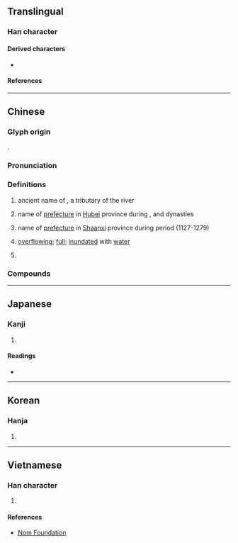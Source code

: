{{character info}}
==Translingual==

===Han character===
{{Han char|rn=85|rad=水|as=04|sn=7|four=31127|canj=EMLS|ids=⿰氵丏}}

====Derived characters====
* {{l|mul|[[𢚽]], [[𫦇]]}}

====References====
{{Han ref|kx=0611.160|dkj=17207|dj=1004.060|hdz=31560.020|uh=6C94}}

----

==Chinese==
{{zh-forms}}
{{zh-wp|zh:漢江 (中國)|en:Han River (Hubei)}}
{{zh-wp|zh:沔州}}

===Glyph origin===
{{Han etym}}
{{Han compound|氵|丏|c1=s|c2=p|t1=water|ls=psc}}.

===Pronunciation===
{{zh-pron
|m=miǎn
|c=min5
|mn=bián
|mc=y
|oc=y
|cat=pn,a,v
}}

===Definitions===
{{zh-hanzi}}

# {{zh-div|水}} ancient name of {{w|Han River (Hubei)|Han river}}, a tributary of the {{w|Yangtze}} river
# {{zh-div|州}} {{lb|zh|historical}} name of [[prefecture]] in [[Hubei]] province during {{w|Western Wei}}, {{w|Sui dynasty|Sui}} and {{w|Tang dynasty|Tang}} dynasties
# {{zh-div|州}} {{lb|zh|historical}} name of [[prefecture]] in [[Shaanxi]] province during {{w|Song_dynasty#Southern_Song,_1127–1279|Southern Song}} period (1127-1279)
# {{lb|zh|archaic}} [[overflowing]]; [[full]]; [[inundate]]d with [[water]]
# {{zh-o}} {{zh-alt-form|湎|to [[indulge]] in; to [[wallow]] in}}

===Compounds===
{{zh-der|沔水|沔沔|流沔|渺沔|湛沔|沔陽|沔城}}

----

==Japanese==

===Kanji===
{{ja-kanji|grade=|rs=水04}}

# {{rfdef|ja|sort=水04}}

====Readings====
* {{ja-readings|on=[[べん]] (ben), [[めん]] (men), [[びん]] (bin), [[みん]] (min)|kun=}}

----

==Korean==

===Hanja===
{{ko-hanja|hangeul=면|eumhun=|rv=myeon|mr=myŏn|y=myen}}

# {{rfdef|ko|sort=水04}}

----

==Vietnamese==

===Han character===
{{vi-readings|rs=水04|reading=miền, miện, miên}}

# {{nom form of|miền|[[region]], [[district]]}}

====References====
* [http://nomfoundation.org/common/nom_details.php?codepoint=6C94 Nom Foundation]